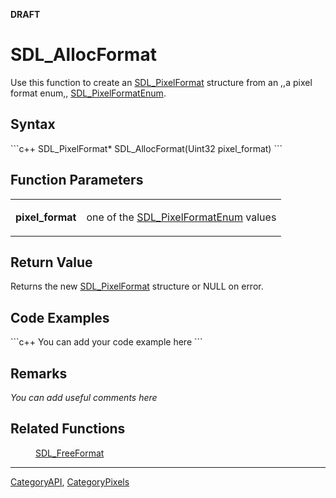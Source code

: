 <!-- pragma section-numbers off -->
<!-- pragma camelcase off -->
'''DRAFT'''

= SDL_AllocFormat =
Use this function to create an [[SDL_PixelFormat]] structure from an ,,a pixel format enum,, [[SDL_PixelFormatEnum]].


== Syntax ==
```c++
SDL_PixelFormat* SDL_AllocFormat(Uint32 pixel_format)
```

== Function Parameters ==
{|
|'''pixel_format'''
|one of the [[SDL_PixelFormatEnum]] values
|}

== Return Value ==
Returns the new [[SDL_PixelFormat]] structure or NULL on error.

== Code Examples ==
```c++
You can add your code example here
```

== Remarks ==
''You can add useful comments here''

== Related Functions ==
:[[SDL_FreeFormat]]

----
[[CategoryAPI]], [[CategoryPixels]]
